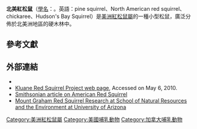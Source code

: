 {{Speciesbox
| image = Tamiasciurus hudsonicus CT.jpg
| image_caption =
| status = LC
| status_system  = IUCN3.1
| status_ref = <ref name=iucn>Cassola, F. (2016). ''Tamiasciurus hudsonicus''. The IUCN Red List of Threatened Species {{doi|10.2305/IUCN.UK.2016-3.RLTS.T42587A22250817.en}}</ref>
| genus = Tamiasciurus
| species = hudsonicus
| authority = ([[Johann_Christian_Polycarp_Erxleben|Erxleben]], 1777)
| subdivision_ranks = 亞種
| subdivision_ref = <ref name="Thorington">{{cite book|last1=Thorington|first1=R.W. Jr.|last2=Hoffmann|first2=R.S.|year=2005|chapter=Family Sciuridae|pages=754–818|editor1-last=Wilson|editor1-first=D.E.|editor2-last=Reeder|editor2-first=D.M|chapter-url=http://www.departments.bucknell.edu/biology/resources/msw3/browse.asp?id=12400253|title=Mammal Species of the World: a taxonomic and geographic reference|edition=3rd|publisher=The Johns Hopkins University Press|isbn=978-0-8018-8221-0|oclc=26158608|access-date=2020-03-20|archive-date=2017-12-13|archive-url=https://web.archive.org/web/20171213132704/http://www.departments.bucknell.edu/biology/resources/msw3/browse.asp?id=12400253|dead-url=no}}</ref>
| subdivision =
* ''T. h. hudsonicus''
* ''T. h. abieticola''
* ''T. h. baileyi''
* ''T. h. columbiensis''
* ''T. h. dakotensis''
* ''T. h. dixiensis''
* ''T. h. fremonti''
* ''[[Tamiasciurus_hudsonicus_grahamensis|T. h. grahamensis]]''
* ''T. h. gymnicus''
* ''T. h. kenaiensis''
* ''T. h. lanuginosus''
* ''T. h. laurentianus''
* ''T. h. loquax''
* ''T. h. lychnuchus''
* ''T. h. minnesota''
* ''T. h. mogollonensis''
* ''T. h. pallescens''
* ''T. h. petulans''
* ''T. h. picatus''
* ''T. h. preblei''
* ''T. h. regalis''
* ''T. h. richardsoni''
* ''T. h. streatori''
* ''T. h. ungavensis''
* ''T. h. ventorum''
 | range_map = Tamiasciurus hudsonicus range map.png
 | range_map_caption =
}}

'''北美紅松鼠'''（[[學名|學名]]：''{{lang|la|Tamiasciurus hudsonicus}}''。英語：pine squirrel、North American red squirrel、chickaree、Hudson's Bay Squirrel）是[[美洲紅松鼠屬|美洲紅松鼠屬]]的一種小型松鼠，廣泛分佈於北美洲地區的硬木林中。
== 參考文獻==
{{reflist}}

==外部連結==
{{Commons|Tamiasciurus hudsonicus|American red squirrel}}
{{wikispecies|Tamiasciurus hudsonicus|American red squirrel}}
*{{ITIS |id=180166 |taxon=Tamiasciurus hudsonicus |accessdate=18 March 2006}}
*[https://web.archive.org/web/20110706202149/http://www.redsquirrel.ca/KRSP/Home.html Kluane Red Squirrel Project web page], Accessed on May 6, 2010.
*[http://www.mnh.si.edu/mna/image_info.cfm?species_id=400 Smithsonian article on American Red Squirrel]{{Wayback|url=http://www.mnh.si.edu/mna/image_info.cfm?species_id=400 |date=20111204001240 }}
*[http://www.ag.arizona.edu/research/redsquirrel/ Mount Graham Red Squirrel Research at School of Natural Resources and the Environment at University of Arizona]{{Wayback|url=http://www.ag.arizona.edu/research/redsquirrel/ |date=20110930063912 }}

{{Sciuridae-stub}}
{{松鼠科}}
{{Taxonbar|from=Q326976}}

[[Category:美洲紅松鼠屬|Category:美洲紅松鼠屬]]
[[Category:美國哺乳動物|Category:美國哺乳動物]]
[[Category:加拿大哺乳動物|Category:加拿大哺乳動物]]